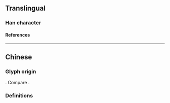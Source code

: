 {{also|傷}}
{{character info}}
==Translingual==
{{stroke order|strokes=6}}

===Han character===
{{Han char|rn=9|rad=人|as=04|sn=6|four=28227|canj=OOKS|ids=⿰亻⿱𠂉力}}

====References====
{{Han ref|kx=0096.121|hdz=10124.010|uh=4F24}}

----

==Chinese==

===Glyph origin===
{{Han simp|傷|f=昜|t=力}}. Compare {{zh-l|*㘯}}.

===Definitions===
{{zh-see|傷}}